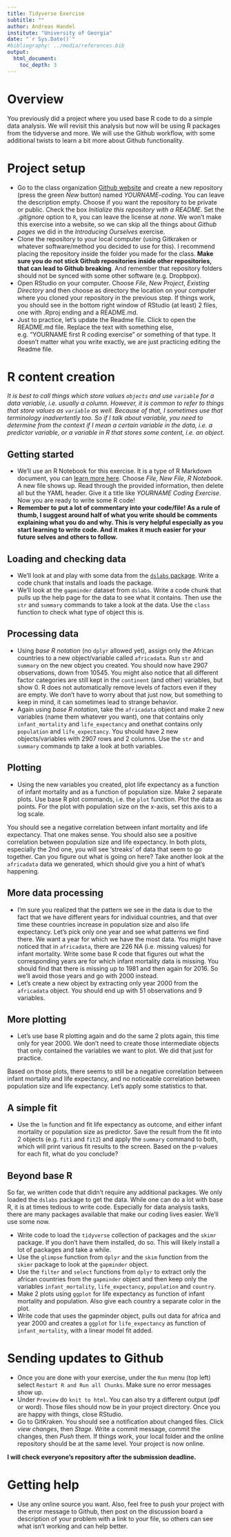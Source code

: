 ---
title: Tidyverse Exercise
subtitle: ""
author: Andreas Handel
institute: "University of Georgia"
date: "`r Sys.Date()`"
#bibliography: ../media/references.bib
output: 
  html_document:
    toc_depth: 3
---

# Overview

You previously did a project where you used base R code to do a simple data analysis. We will revisit this analysis but now will be using R packages from the tidyverse and more. We will use the Github workflow, with some additional twists to learn a bit more about Github functionality.


# Project setup
* Go to the class organization [Github website](https://github.com/epid8060fall2019) and create a new repository (press the green _New_ button) named _YOURNAME-coding_. You can leave the description empty. Choose if you want the repository to be private or public. Check the box _Initialize this repository with a README_. Set the _.gitignore_ option to `R`, you can leave the license at _none_. We won't make this exercise into a website, so we can skip all the things about _Github pages_ we did in the _Introducing Ourselves_ exercise.
* Clone the repository to your local computer (using Gitkraken or whatever software/method you decided to use for this). I recommend placing the repository inside the folder you made for the class. **Make sure you do not stick Github repositories inside other repositories, that can lead to Github breaking**. And remember that repository folders should not be synced with some other software (e.g. Dropbpox).
* Open RStudio on your computer. Choose _File_, _New Project_, _Existing Directory_ and then choose as directory the location on your computer where you cloned your repository in the previous step. If things work, you should see in the bottom right window of RStudio (at least) 2 files, one with .Rproj ending and a README.md. 
* Just to practice, let's update the Readme file. Click to open the README.md file. Replace the text with something else, e.g. "YOURNAME first R coding exercise" or something of that type. It doesn't matter what you write exactly, we are just practicing editing the Readme file.


# R content creation

_It is best to call things which store values `objects` and use `variable` for a data variable, i.e. usually a column. However, it is common to refer to things that store values as `variable` as well. Because of that, I sometimes use that terminology inadvertently too. So if I talk about variable, you need to determine from the context if I mean a certain variable in the data, i.e. a predictor variable, or a variable in R that stores some content, i.e. an object._


## Getting started
* We'll use an R Notebook for this exercise. It is a type of R Markdown document, you can [learn more here](https://bookdown.org/yihui/rmarkdown/notebook.html). Choose _File_, _New File_, _R Notebook_. A new file shows up. Read through the provided information, then delete all but the YAML header. Give it a title like _YOURNAME Coding Exercise_. Now you are ready to write some R code!
* **Remember to put a lot of commentary into your code/file! As a rule of thumb, I suggest around half of what you write should be comments explaining what you do and why. This is very helpful especially as you start learning to write code. And it makes it much easier for your future selves and others to follow.**

## Loading and checking data
* We'll look at and play with some data from the [`dslabs` package](https://simplystatistics.org/2018/01/22/the-dslabs-package-provides-datasets-for-teaching-data-science/). Write a code chunk that installs and loads the package.
* We'll look at the `gapminder` dataset from `dslabs`. Write a code chunk that pulls up the help page for the data to see what it contains. Then use the `str` and `summary` commands to take a look at the data. Use the `class` function to check what type of object this is.

## Processing data
* Using _base R notation_ (no `dplyr` allowed yet), assign only the African countries to a new object/variable called `africadata`. Run `str` and `summary` on the new object you created. You should now have 2907 observations, down from 10545. You might also notice that all different factor categories are still kept in the `continent` (and other) variables, but show 0. R does not automatically remove levels of factors even if they are empty. We don't have to worry about that just now, but something to keep in mind, it can sometimes lead to strange behavior.
* Again using _base R notation_, take the `africadata` object and make 2 new variables (name them whatever you want), one that contains only `infant_mortality` and `life_expectancy` and onethat contains only `population` and `life_expectancy`. You should have 2 new objects/variables with 2907 rows and 2 columns. Use the `str` and `summary` commands tp take a look at both variables.

## Plotting
* Using the new variables you created, plot life expectancy as a function of infant mortality and as a function of population size. Make 2 separate plots. Use base R plot commands, i.e. the `plot` function. Plot the data as points. For the plot with population size on the x-axis, set this axis to a log scale.

You should see a negative correlation between infant mortality and life expectancy. That one makes sense. You should also see a positive correlation between population size and life expectancy. In both plots, especially the 2nd one, you will see 'streaks' of data that seem to go together. Can you figure out what is going on here? Take another look at the `africadata` data we generated, which should give you a hint of what's happening. 


## More data processing
* I'm sure you realized that the pattern we see in the data is due to the fact that we have different years for individual countries, and that over time these countries increase in population size and also life expectancy. Let's pick only one year and see what patterns we find there. We want a year for which we have the most data. You might have noticed that in `africadata`, there are 226 NA (i.e. missing values) for infant mortality. Write some base R code that figures out what the corresponding years are for which infant mortality data is missing. You should find that there is missing up to 1981 and then again for 2016. So we'll avoid those years and go with 2000 instead.
* Let's create a new object by extracting only year 2000 from the `africadata` object. You should end up with 51 observations and 9 variables.


## More plotting
* Let's use base R plotting again and do the same 2 plots again, this time only for year 2000. We don't need to create those intermediate objects that only contained the variables we want to plot. We did that just for practice.

Based on those plots, there seems to still be a negative correlation between infant mortality and life expectancy, and no noticeable correlation between population size and life expectancy. Let's apply some statistics to that.

## A simple fit
* Use the `lm` function and fit life expectancy as outcome, and either infant mortality or population size as predictor. Save the result from the fit into 2 objects (e.g. `fit1` and `fit2`) and apply the `summary` command to both, which will print various fit results to the screen. Based on the p-values for each fit, what do you conclude? 


## Beyond base R

So far, we written code that didn't require any additional packages. We only loaded the `dslabs` package to get the data. While one can do a lot with base R, it is at times tedious to write code. Especially for data analysis tasks, there are many packages available that make our coding lives easier. We'll use some now.

* Write code to load the `tidyverse` collection of packages and the `skimr` package. If you don't have them installed, do so. This will likely install a lot of packages and take a while.
* Use the `glimpse` function from `dplyr` and the `skim` function from the `skimr` package to look at the `gapminder` object.
* Use the `filter` and `select` functions from `dplyr` to extract only the african countries from the `gapminder` object and then keep only the variables `infant_mortality`, `life_expectancy`, `population` and `country`.
* Make 2 plots using `ggplot` for life expectancy as function of infant mortality and population. Also give each country a separate color in the plot.
* Write code that uses the gapminder object, pulls out data for africa and year 2000 and creates a `ggplot` for `life_expectancy` as function of `infant_mortality`, with a linear model fit added.   
 

# Sending updates to Github
* Once you are done with your exercise, under the `Run` menu (top left) select `Restart R and Run all Chunks`. Make sure no error messages show up.
* Under `Preview` do `knit to html`. You can also try a different output (pdf or word). Those files should now be in your project directory. Once you are happy with things, close RStudio. 
* Go to GitKraken. You should see a notification about changed files. Click _view changes_, then _Stage_. Write a commit message, commit the changes, then _Push_ them. If things work, your local folder and the online repository should be at the same level. Your project is now online.

**I will check everyone's repository after the submission deadline.**

# Getting help
* Use any online source you want. Also, feel free to push your project with the error message to Github, then post on the discussion board a description of your problem with a link to your file, so others can see what isn't working and can help better.